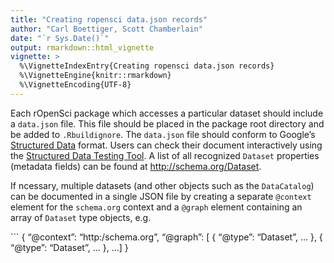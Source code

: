 ```yaml
---
title: "Creating ropensci data.json records"
author: "Carl Boettiger, Scott Chamberlain"
date: "`r Sys.Date()`"
output: rmarkdown::html_vignette
vignette: >
  %\VignetteIndexEntry{Creating ropensci data.json records}
  %\VignetteEngine{knitr::rmarkdown}
  %\VignetteEncoding{UTF-8}
---
```


Each rOpenSci package which accesses a particular dataset should include a `data.json` file.  This file should be placed in the package root directory and be added to `.Rbuildignore`.  The `data.json` file should conform to Google's [Structured Data](https://developers.google.com/search/docs/guides/intro-structured-data) format.  Users can check their document interactively using the [Structured Data Testing Tool](https://search.google.com/structured-data/testing-tool).   A list of all recognized `Dataset` properties (metadata fields) can be found at <http://schema.org/Dataset>.  

If ncessary, multiple datasets (and other objects such as the `DataCatalog`) can be documented in a single JSON file by creating a separate `@context` element for the `schema.org` context and a `@graph` element containing an array of `Dataset` type objects, e.g.

```
{
"@context": "http:/schema.org",
"@graph": [
  {
    "@type": "Dataset",
    ...
  },
    {
    "@type": "Dataset",
    ...
  },
  ...
]
}